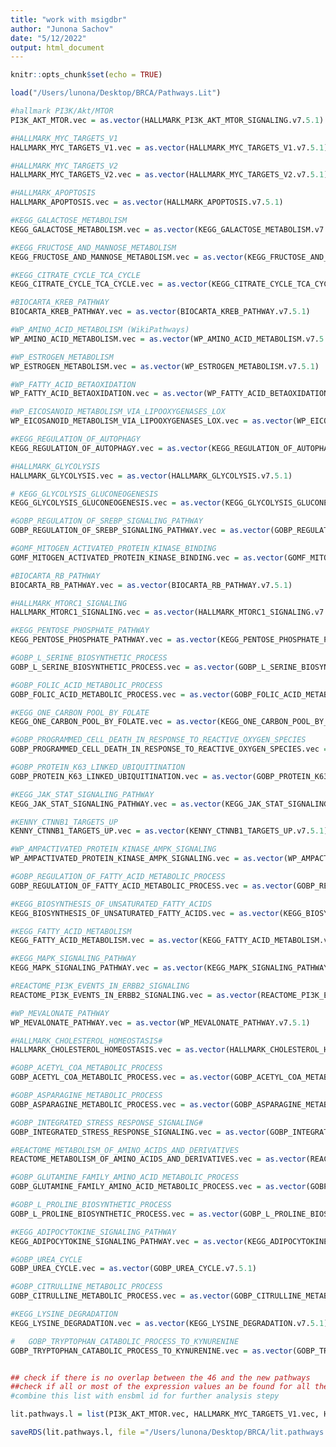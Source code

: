 ```yaml
---
title: "work with msigdbr"
author: "Junona Sachov"
date: "5/12/2022"
output: html_document
---
```


```r
knitr::opts_chunk$set(echo = TRUE)
```

```r
load("/Users/lunona/Desktop/BRCA/Pathways.Lit")
```

```r
#hallmark PI3K/Akt/MTOR 
PI3K_AKT_MTOR.vec = as.vector(HALLMARK_PI3K_AKT_MTOR_SIGNALING.v7.5.1)

#HALLMARK_MYC_TARGETS_V1
HALLMARK_MYC_TARGETS_V1.vec = as.vector(HALLMARK_MYC_TARGETS_V1.v7.5.1)

#HALLMARK_MYC_TARGETS_V2
HALLMARK_MYC_TARGETS_V2.vec = as.vector(HALLMARK_MYC_TARGETS_V2.v7.5.1)

#HALLMARK_APOPTOSIS
HALLMARK_APOPTOSIS.vec = as.vector(HALLMARK_APOPTOSIS.v7.5.1)

#KEGG_GALACTOSE_METABOLISM
KEGG_GALACTOSE_METABOLISM.vec = as.vector(KEGG_GALACTOSE_METABOLISM.v7.5.1)

#KEGG_FRUCTOSE_AND_MANNOSE_METABOLISM
KEGG_FRUCTOSE_AND_MANNOSE_METABOLISM.vec = as.vector(KEGG_FRUCTOSE_AND_MANNOSE_METABOLISM.v7.5.1)

#KEGG_CITRATE_CYCLE_TCA_CYCLE
KEGG_CITRATE_CYCLE_TCA_CYCLE.vec = as.vector(KEGG_CITRATE_CYCLE_TCA_CYCLE.v7.5.1)

#BIOCARTA_KREB_PATHWAY
BIOCARTA_KREB_PATHWAY.vec = as.vector(BIOCARTA_KREB_PATHWAY.v7.5.1)

#WP_AMINO_ACID_METABOLISM (WikiPathways)
WP_AMINO_ACID_METABOLISM.vec = as.vector(WP_AMINO_ACID_METABOLISM.v7.5.1)

#WP_ESTROGEN_METABOLISM
WP_ESTROGEN_METABOLISM.vec = as.vector(WP_ESTROGEN_METABOLISM.v7.5.1)

#WP_FATTY_ACID_BETAOXIDATION
WP_FATTY_ACID_BETAOXIDATION.vec = as.vector(WP_FATTY_ACID_BETAOXIDATION.v7.5.1)

#WP_EICOSANOID_METABOLISM_VIA_LIPOOXYGENASES_LOX
WP_EICOSANOID_METABOLISM_VIA_LIPOOXYGENASES_LOX.vec = as.vector(WP_EICOSANOID_METABOLISM_VIA_LIPOOXYGENASES_LOX.v7.5.1)

#KEGG_REGULATION_OF_AUTOPHAGY
KEGG_REGULATION_OF_AUTOPHAGY.vec = as.vector(KEGG_REGULATION_OF_AUTOPHAGY.v7.5.1)

#HALLMARK_GLYCOLYSIS
HALLMARK_GLYCOLYSIS.vec = as.vector(HALLMARK_GLYCOLYSIS.v7.5.1)

# KEGG_GLYCOLYSIS_GLUCONEOGENESIS
KEGG_GLYCOLYSIS_GLUCONEOGENESIS.vec = as.vector(KEGG_GLYCOLYSIS_GLUCONEOGENESIS.v7.5.1)

#GOBP_REGULATION_OF_SREBP_SIGNALING_PATHWAY
GOBP_REGULATION_OF_SREBP_SIGNALING_PATHWAY.vec = as.vector(GOBP_REGULATION_OF_FATTY_ACID_METABOLIC_PROCESS.v7.5.1)

#GOMF_MITOGEN_ACTIVATED_PROTEIN_KINASE_BINDING
GOMF_MITOGEN_ACTIVATED_PROTEIN_KINASE_BINDING.vec = as.vector(GOMF_MITOGEN_ACTIVATED_PROTEIN_KINASE_BINDING.v7.5.1)

#BIOCARTA_RB_PATHWAY
BIOCARTA_RB_PATHWAY.vec = as.vector(BIOCARTA_RB_PATHWAY.v7.5.1)

#HALLMARK_MTORC1_SIGNALING
HALLMARK_MTORC1_SIGNALING.vec = as.vector(HALLMARK_MTORC1_SIGNALING.v7.5.1)

#KEGG_PENTOSE_PHOSPHATE_PATHWAY
KEGG_PENTOSE_PHOSPHATE_PATHWAY.vec = as.vector(KEGG_PENTOSE_PHOSPHATE_PATHWAY.v7.5.1)

#GOBP_L_SERINE_BIOSYNTHETIC_PROCESS
GOBP_L_SERINE_BIOSYNTHETIC_PROCESS.vec = as.vector(GOBP_L_SERINE_BIOSYNTHETIC_PROCESS.v7.5.1)

#GOBP_FOLIC_ACID_METABOLIC_PROCESS
GOBP_FOLIC_ACID_METABOLIC_PROCESS.vec = as.vector(GOBP_FOLIC_ACID_METABOLIC_PROCESS.v7.5.1)

#KEGG_ONE_CARBON_POOL_BY_FOLATE
KEGG_ONE_CARBON_POOL_BY_FOLATE.vec = as.vector(KEGG_ONE_CARBON_POOL_BY_FOLATE.v7.5.1)

#GOBP_PROGRAMMED_CELL_DEATH_IN_RESPONSE_TO_REACTIVE_OXYGEN_SPECIES
GOBP_PROGRAMMED_CELL_DEATH_IN_RESPONSE_TO_REACTIVE_OXYGEN_SPECIES.vec = as.vector(GOBP_PROGRAMMED_CELL_DEATH_IN_RESPONSE_TO_REACTIVE_OXYGEN_SPECIES.v7.5.1)

#GOBP_PROTEIN_K63_LINKED_UBIQUITINATION
GOBP_PROTEIN_K63_LINKED_UBIQUITINATION.vec = as.vector(GOBP_PROTEIN_K63_LINKED_UBIQUITINATION.v7.5.1)

#KEGG_JAK_STAT_SIGNALING_PATHWAY
KEGG_JAK_STAT_SIGNALING_PATHWAY.vec = as.vector(KEGG_JAK_STAT_SIGNALING_PATHWAY.v7.5.1)

#KENNY_CTNNB1_TARGETS_UP
KENNY_CTNNB1_TARGETS_UP.vec = as.vector(KENNY_CTNNB1_TARGETS_UP.v7.5.1)

#WP_AMPACTIVATED_PROTEIN_KINASE_AMPK_SIGNALING
WP_AMPACTIVATED_PROTEIN_KINASE_AMPK_SIGNALING.vec = as.vector(WP_AMPACTIVATED_PROTEIN_KINASE_AMPK_SIGNALING.v7.5.1)

#GOBP_REGULATION_OF_FATTY_ACID_METABOLIC_PROCESS
GOBP_REGULATION_OF_FATTY_ACID_METABOLIC_PROCESS.vec = as.vector(GOBP_REGULATION_OF_FATTY_ACID_METABOLIC_PROCESS.v7.5.1)

#KEGG_BIOSYNTHESIS_OF_UNSATURATED_FATTY_ACIDS
KEGG_BIOSYNTHESIS_OF_UNSATURATED_FATTY_ACIDS.vec = as.vector(KEGG_BIOSYNTHESIS_OF_UNSATURATED_FATTY_ACIDS.v7.5.1)

#KEGG_FATTY_ACID_METABOLISM
KEGG_FATTY_ACID_METABOLISM.vec = as.vector(KEGG_FATTY_ACID_METABOLISM.v7.5.1)

#KEGG_MAPK_SIGNALING_PATHWAY
KEGG_MAPK_SIGNALING_PATHWAY.vec = as.vector(KEGG_MAPK_SIGNALING_PATHWAY.v7.5.1)

#REACTOME_PI3K_EVENTS_IN_ERBB2_SIGNALING
REACTOME_PI3K_EVENTS_IN_ERBB2_SIGNALING.vec = as.vector(REACTOME_PI3K_EVENTS_IN_ERBB2_SIGNALING.v7.5.1)

#WP_MEVALONATE_PATHWAY
WP_MEVALONATE_PATHWAY.vec = as.vector(WP_MEVALONATE_PATHWAY.v7.5.1)

#HALLMARK_CHOLESTEROL_HOMEOSTASIS#
HALLMARK_CHOLESTEROL_HOMEOSTASIS.vec = as.vector(HALLMARK_CHOLESTEROL_HOMEOSTASIS.v7.5.1)

#GOBP_ACETYL_COA_METABOLIC_PROCESS
GOBP_ACETYL_COA_METABOLIC_PROCESS.vec = as.vector(GOBP_ACETYL_COA_METABOLIC_PROCESS.v7.5.1)

#GOBP_ASPARAGINE_METABOLIC_PROCESS
GOBP_ASPARAGINE_METABOLIC_PROCESS.vec = as.vector(GOBP_ASPARAGINE_METABOLIC_PROCESS.v7.5.1)

#GOBP_INTEGRATED_STRESS_RESPONSE_SIGNALING#
GOBP_INTEGRATED_STRESS_RESPONSE_SIGNALING.vec = as.vector(GOBP_INTEGRATED_STRESS_RESPONSE_SIGNALING.v7.5.1)

#REACTOME_METABOLISM_OF_AMINO_ACIDS_AND_DERIVATIVES
REACTOME_METABOLISM_OF_AMINO_ACIDS_AND_DERIVATIVES.vec = as.vector(REACTOME_METABOLISM_OF_AMINO_ACIDS_AND_DERIVATIVES.v7.5.1)

#GOBP_GLUTAMINE_FAMILY_AMINO_ACID_METABOLIC_PROCESS
GOBP_GLUTAMINE_FAMILY_AMINO_ACID_METABOLIC_PROCESS.vec = as.vector(GOBP_GLUTAMINE_FAMILY_AMINO_ACID_METABOLIC_PROCESS.v7.5.1)

#GOBP_L_PROLINE_BIOSYNTHETIC_PROCESS
GOBP_L_PROLINE_BIOSYNTHETIC_PROCESS.vec = as.vector(GOBP_L_PROLINE_BIOSYNTHETIC_PROCESS.v7.5.1)

#KEGG_ADIPOCYTOKINE_SIGNALING_PATHWAY
KEGG_ADIPOCYTOKINE_SIGNALING_PATHWAY.vec = as.vector(KEGG_ADIPOCYTOKINE_SIGNALING_PATHWAY.v7.5.1)

#GOBP_UREA_CYCLE
GOBP_UREA_CYCLE.vec = as.vector(GOBP_UREA_CYCLE.v7.5.1)

#GOBP_CITRULLINE_METABOLIC_PROCESS
GOBP_CITRULLINE_METABOLIC_PROCESS.vec = as.vector(GOBP_CITRULLINE_METABOLIC_PROCESS.v7.5.1)

#KEGG_LYSINE_DEGRADATION
KEGG_LYSINE_DEGRADATION.vec = as.vector(KEGG_LYSINE_DEGRADATION.v7.5.1)

#	GOBP_TRYPTOPHAN_CATABOLIC_PROCESS_TO_KYNURENINE
GOBP_TRYPTOPHAN_CATABOLIC_PROCESS_TO_KYNURENINE.vec = as.vector(GOBP_TRYPTOPHAN_CATABOLIC_PROCESS_TO_KYNURENINE.v7.5.1)


## check if there is no overlap between the 46 and the new pathways 
##check if all or most of the expression values an be found for all the genses in the new pathway 
#combine this list with ensbml id for further analysis stepy
```


```r
lit.pathways.l = list(PI3K_AKT_MTOR.vec, HALLMARK_MYC_TARGETS_V1.vec, HALLMARK_MYC_TARGETS_V2.vec,HALLMARK_APOPTOSIS.vec,KEGG_GALACTOSE_METABOLISM.vec, KEGG_FRUCTOSE_AND_MANNOSE_METABOLISM.vec, KEGG_CITRATE_CYCLE_TCA_CYCLE.vec, BIOCARTA_KREB_PATHWAY.vec,WP_AMINO_ACID_METABOLISM.vec, WP_ESTROGEN_METABOLISM.vec, WP_FATTY_ACID_BETAOXIDATION.vec,WP_EICOSANOID_METABOLISM_VIA_LIPOOXYGENASES_LOX.vec,KEGG_REGULATION_OF_AUTOPHAGY.vec,HALLMARK_GLYCOLYSIS.vec, KEGG_GLYCOLYSIS_GLUCONEOGENESIS.vec,GOBP_REGULATION_OF_SREBP_SIGNALING_PATHWAY.vec,GOMF_MITOGEN_ACTIVATED_PROTEIN_KINASE_BINDING.vec,BIOCARTA_RB_PATHWAY.vec, HALLMARK_MTORC1_SIGNALING.vec,KEGG_PENTOSE_PHOSPHATE_PATHWAY.vec,GOBP_L_SERINE_BIOSYNTHETIC_PROCESS.vec, GOBP_FOLIC_ACID_METABOLIC_PROCESS.vec,KEGG_ONE_CARBON_POOL_BY_FOLATE.vec,GOBP_PROGRAMMED_CELL_DEATH_IN_RESPONSE_TO_REACTIVE_OXYGEN_SPECIES.vec,GOBP_PROTEIN_K63_LINKED_UBIQUITINATION.vec,KEGG_JAK_STAT_SIGNALING_PATHWAY.vec,KENNY_CTNNB1_TARGETS_UP.vec,WP_AMPACTIVATED_PROTEIN_KINASE_AMPK_SIGNALING.vec,GOBP_REGULATION_OF_FATTY_ACID_METABOLIC_PROCESS.vec, KEGG_BIOSYNTHESIS_OF_UNSATURATED_FATTY_ACIDS.vec,KEGG_FATTY_ACID_METABOLISM.vec, KEGG_MAPK_SIGNALING_PATHWAY.vec, REACTOME_PI3K_EVENTS_IN_ERBB2_SIGNALING.vec,WP_MEVALONATE_PATHWAY.vec,HALLMARK_CHOLESTEROL_HOMEOSTASIS.vec, GOBP_ACETYL_COA_METABOLIC_PROCESS.vec, GOBP_ASPARAGINE_METABOLIC_PROCESS.vec,GOBP_INTEGRATED_STRESS_RESPONSE_SIGNALING.vec,REACTOME_METABOLISM_OF_AMINO_ACIDS_AND_DERIVATIVES.vec, GOBP_GLUTAMINE_FAMILY_AMINO_ACID_METABOLIC_PROCESS.vec, GOBP_L_PROLINE_BIOSYNTHETIC_PROCESS.vec,KEGG_ADIPOCYTOKINE_SIGNALING_PATHWAY.vec,GOBP_UREA_CYCLE.vec,GOBP_CITRULLINE_METABOLIC_PROCESS.vec,KEGG_LYSINE_DEGRADATION.vec,GOBP_TRYPTOPHAN_CATABOLIC_PROCESS_TO_KYNURENINE.vec)
```

```r
saveRDS(lit.pathways.l, file ="/Users/lunona/Desktop/BRCA/lit.pathways.l.RDS")
```







